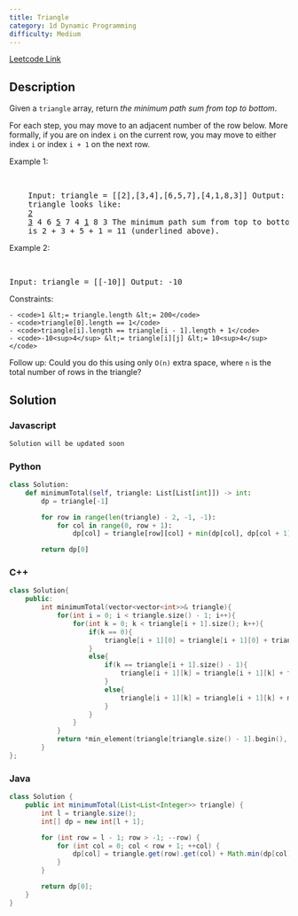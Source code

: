 ```yaml
---
title: Triangle
category: 1d Dynamic Programming
difficulty: Medium
---
```


<Callout>

[Leetcode Link](https://leetcode.com/problems/triangle)

</Callout>

## Description

Given a <code>triangle</code> array, return _the minimum path sum from top to bottom_.

For each step, you may move to an adjacent number of the row below. More formally, if you are on index <code>i</code> on the current row, you may move to either index <code>i</code> or index <code>i + 1</code> on the next row.

Example 1:

<br />
<pre className="overflow-x-auto">
	Input: triangle = [[2],[3,4],[6,5,7],[4,1,8,3]] Output: 11 Explanation: The
	triangle looks like:
	<u>2</u>
	<u>3</u> 4 6 <u>5</u> 7 4 <u>1</u> 8 3 The minimum path sum from top to bottom
	is 2 + 3 + 5 + 1 = 11 (underlined above).
</pre>

Example 2:

<br />
<pre className="overflow-x-auto">Input: triangle = [[-10]] Output: -10</pre>

Constraints:

    - <code>1 &lt;= triangle.length &lt;= 200</code>
    - <code>triangle[0].length == 1</code>
    - <code>triangle[i].length == triangle[i - 1].length + 1</code>
    - <code>-10<sup>4</sup> &lt;= triangle[i][j] &lt;= 10<sup>4</sup></code>

Follow up: Could you do this using only <code>O(n)</code> extra space, where <code>n</code> is the total number of rows in the triangle?

## Solution

### Javascript

```javascript
Solution will be updated soon
```

### Python

```python
class Solution:
    def minimumTotal(self, triangle: List[List[int]]) -> int:
        dp = triangle[-1]

        for row in range(len(triangle) - 2, -1, -1):
            for col in range(0, row + 1):
                dp[col] = triangle[row][col] + min(dp[col], dp[col + 1])

        return dp[0]

```

### C++

```cpp
class Solution{
    public:
        int minimumTotal(vector<vector<int>>& triangle){
            for(int i = 0; i < triangle.size() - 1; i++){
                for(int k = 0; k < triangle[i + 1].size(); k++){
                    if(k == 0){
                        triangle[i + 1][0] = triangle[i + 1][0] + triangle[i][0];
                    }
                    else{
                        if(k == triangle[i + 1].size() - 1){
                            triangle[i + 1][k] = triangle[i + 1][k] + triangle[i][k - 1];
                        }
                        else{
                            triangle[i + 1][k] = triangle[i + 1][k] + min(triangle[i][k - 1], triangle[i][k]);
                        }
                    }
                }
            }
            return *min_element(triangle[triangle.size() - 1].begin(), triangle[triangle.size() - 1].end());
        }
};

```

### Java

```java
class Solution {
    public int minimumTotal(List<List<Integer>> triangle) {
        int l = triangle.size();
        int[] dp = new int[l + 1];

        for (int row = l - 1; row > -1; --row) {
            for (int col = 0; col < row + 1; ++col) {
                dp[col] = triangle.get(row).get(col) + Math.min(dp[col], dp[col + 1]);
            }
        }

        return dp[0];
    }
}

```
